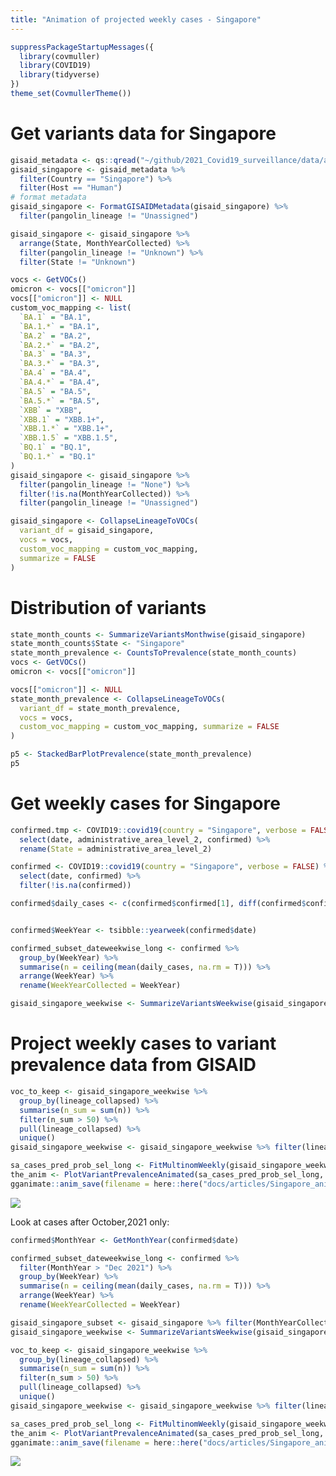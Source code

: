 ```yaml
---
title: "Animation of projected weekly cases - Singapore"
---
```



```r
suppressPackageStartupMessages({
  library(covmuller)
  library(COVID19)
  library(tidyverse)
})
theme_set(CovmullerTheme())
```

# Get variants data for Singapore

```r
gisaid_metadata <- qs::qread("~/github/2021_Covid19_surveillance/data/all_metadata/metadata_tsv_2023_03_04.qs")
gisaid_singapore <- gisaid_metadata %>%
  filter(Country == "Singapore") %>%
  filter(Host == "Human")
# format metadata
gisaid_singapore <- FormatGISAIDMetadata(gisaid_singapore) %>%
  filter(pangolin_lineage != "Unassigned")

gisaid_singapore <- gisaid_singapore %>%
  arrange(State, MonthYearCollected) %>%
  filter(pangolin_lineage != "Unknown") %>%
  filter(State != "Unknown")

vocs <- GetVOCs()
omicron <- vocs[["omicron"]]
vocs[["omicron"]] <- NULL
custom_voc_mapping <- list(
  `BA.1` = "BA.1",
  `BA.1.*` = "BA.1",
  `BA.2` = "BA.2",
  `BA.2.*` = "BA.2",
  `BA.3` = "BA.3",
  `BA.3.*` = "BA.3",
  `BA.4` = "BA.4",
  `BA.4.*` = "BA.4",
  `BA.5` = "BA.5",
  `BA.5.*` = "BA.5",
  `XBB` = "XBB",
  `XBB.1` = "XBB.1+",
  `XBB.1.*` = "XBB.1+",
  `XBB.1.5` = "XBB.1.5",
  `BQ.1` = "BQ.1",
  `BQ.1.*` = "BQ.1"
)
gisaid_singapore <- gisaid_singapore %>%
  filter(pangolin_lineage != "None") %>%
  filter(!is.na(MonthYearCollected)) %>%
  filter(pangolin_lineage != "Unassigned")

gisaid_singapore <- CollapseLineageToVOCs(
  variant_df = gisaid_singapore,
  vocs = vocs,
  custom_voc_mapping = custom_voc_mapping,
  summarize = FALSE
)
```

# Distribution of variants



```r
state_month_counts <- SummarizeVariantsMonthwise(gisaid_singapore)
state_month_counts$State <- "Singapore"
state_month_prevalence <- CountsToPrevalence(state_month_counts)
vocs <- GetVOCs()
omicron <- vocs[["omicron"]]

vocs[["omicron"]] <- NULL
state_month_prevalence <- CollapseLineageToVOCs(
  variant_df = state_month_prevalence,
  vocs = vocs,
  custom_voc_mapping = custom_voc_mapping, summarize = FALSE
)

p5 <- StackedBarPlotPrevalence(state_month_prevalence)
p5
```

# Get weekly cases for Singapore

```r

confirmed.tmp <- COVID19::covid19(country = "Singapore", verbose = FALSE, level = 2) %>%
  select(date, administrative_area_level_2, confirmed) %>%
  rename(State = administrative_area_level_2)

confirmed <- COVID19::covid19(country = "Singapore", verbose = FALSE) %>%
  select(date, confirmed) %>%
  filter(!is.na(confirmed))

confirmed$daily_cases <- c(confirmed$confirmed[1], diff(confirmed$confirmed))


confirmed$WeekYear <- tsibble::yearweek(confirmed$date)

confirmed_subset_dateweekwise_long <- confirmed %>%
  group_by(WeekYear) %>%
  summarise(n = ceiling(mean(daily_cases, na.rm = T))) %>%
  arrange(WeekYear) %>%
  rename(WeekYearCollected = WeekYear)

gisaid_singapore_weekwise <- SummarizeVariantsWeekwise(gisaid_singapore)
```


# Project weekly cases to variant prevalence data from GISAID

```r
voc_to_keep <- gisaid_singapore_weekwise %>%
  group_by(lineage_collapsed) %>%
  summarise(n_sum = sum(n)) %>%
  filter(n_sum > 50) %>%
  pull(lineage_collapsed) %>%
  unique()
gisaid_singapore_weekwise <- gisaid_singapore_weekwise %>% filter(lineage_collapsed %in% voc_to_keep)

sa_cases_pred_prob_sel_long <- FitMultinomWeekly(gisaid_singapore_weekwise, confirmed_subset_dateweekwise_long)
the_anim <- PlotVariantPrevalenceAnimated(sa_cases_pred_prob_sel_long, title = "Estimated cases (weekly average) in Singapore by variant", caption = "**Source: gisaid.org and covid19datahub.io**<br>", date_breaks = "28 days")
gganimate::anim_save(filename = here::here("docs/articles/Singapore_animated.gif"), animation = the_anim)
```
![](Singapore_animated.gif)



Look at cases after October,2021 only:

```r

confirmed$MonthYear <- GetMonthYear(confirmed$date)

confirmed_subset_dateweekwise_long <- confirmed %>%
  filter(MonthYear > "Dec 2021") %>%
  group_by(WeekYear) %>%
  summarise(n = ceiling(mean(daily_cases, na.rm = T))) %>%
  arrange(WeekYear) %>%
  rename(WeekYearCollected = WeekYear)

gisaid_singapore_subset <- gisaid_singapore %>% filter(MonthYearCollected > "Dec 2021")
gisaid_singapore_weekwise <- SummarizeVariantsWeekwise(gisaid_singapore_subset)

voc_to_keep <- gisaid_singapore_weekwise %>%
  group_by(lineage_collapsed) %>%
  summarise(n_sum = sum(n)) %>%
  filter(n_sum > 50) %>%
  pull(lineage_collapsed) %>%
  unique()
gisaid_singapore_weekwise <- gisaid_singapore_weekwise %>% filter(lineage_collapsed %in% voc_to_keep)

sa_cases_pred_prob_sel_long <- FitMultinomWeekly(gisaid_singapore_weekwise, confirmed_subset_dateweekwise_long)
the_anim <- PlotVariantPrevalenceAnimated(sa_cases_pred_prob_sel_long, title = "Estimated cases (weekly average) in Singapore by variant", caption = "**Source: gisaid.org and covid19datahub.io**<br>")
gganimate::anim_save(filename = here::here("docs/articles/Singapore_animated_2021.gif"), animation = the_anim)
```
![](Singapore_animated_2021.gif)
